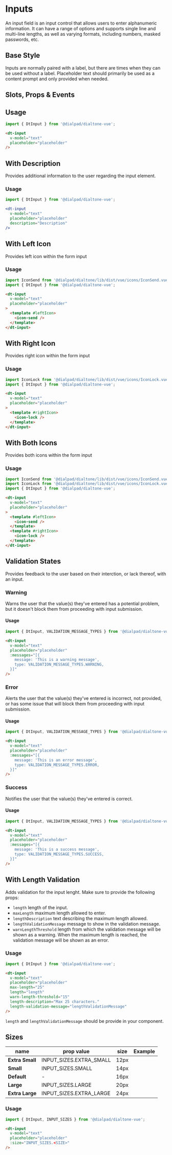 
# Inputs

<Subtitle>
  An input field is an input control that allows users to enter alphanumeric information. It can have a range of options
  and supports single line and multi-line lengths, as well as varying formats, including numbers, masked passwords, etc.
</Subtitle>

## Base Style

Inputs are normally paired with a label, but there are times when they can be used without a label.
Placeholder text should primarily be used as a content prompt and only provided when needed.

<Canvas>
  <Story id="components-input--default" />
</Canvas>

## Slots, Props & Events

<ArgsTable story={PRIMARY_STORY} />

## Usage

```js
import { DtInput } from '@dialpad/dialtone-vue';
```

```html
<dt-input
  v-model="text"
  placeholder="placeholder"
/>
```

## With Description

Provides additional information to the user regarding the input element.

<Canvas>
  <Story id="components-input--with-description" />
</Canvas>

### Usage

```js
import { DtInput } from '@dialpad/dialtone-vue';
```

```jsx
<dt-input
  v-model="text"
  placeholder="placeholder"
  description="Description"
/>
```

## With Left Icon

Provides left icon within the form input

<Canvas>
  <Story id="components-input--with-left-icon" />
</Canvas>

### Usage

```js
import IconSend from '@dialpad/dialtone/lib/dist/vue/icons/IconSend.vue';
import { DtInput } from '@dialpad/dialtone-vue';
```

```html
<dt-input
  v-model="text"
  placeholder="placeholder"
>
  <template #leftIcon>
    <icon-send />
  </template>
</dt-input>
```

## With Right Icon

Provides right icon within the form input

<Canvas>
  <Story id="components-input--with-right-icon" />
</Canvas>

### Usage

```js
import IconLock from '@dialpad/dialtone/lib/dist/vue/icons/IconLock.vue';
import { DtInput } from '@dialpad/dialtone-vue';
```

```html
<dt-input
  v-model="text"
  placeholder="placeholder"
>
  <template #rightIcon>
    <icon-lock />
  </template>
</dt-input>
```

## With Both Icons

Provides both icons within the form input

<Canvas>
  <Story id="components-input--with-both-icons" />
</Canvas>

### Usage

```js
import IconSend from '@dialpad/dialtone/lib/dist/vue/icons/IconSend.vue';
import IconLock from '@dialpad/dialtone/lib/dist/vue/icons/IconLock.vue';
import { DtInput } from '@dialpad/dialtone-vue';
```

```html
<dt-input
  v-model="text"
  placeholder="placeholder"
>
  <template #leftIcon>
    <icon-send />
  </template>
  <template #rightIcon>
    <icon-lock />
  </template>
</dt-input>
```

## Validation States

Provides feedback to the user based on their interction, or lack thereof, with an input.

### Warning

Warns the user that the value(s) they've entered has a potential problem,
but it doesn't block them from proceeding with input submission.

<Canvas>
  <Story id="components-input--with-warning" />
</Canvas>

#### Usage

```js
import { DtInput, VALIDATION_MESSAGE_TYPES } from '@dialpad/dialtone-vue';
```

```html
<dt-input
  v-model="text"
  placeholder="placeholder"
  :messages="[{
    message: 'This is a warning message',
    type: VALIDATION_MESSAGE_TYPES.WARNING,
  }]"
/>
```

### Error

Alerts the user that the value(s) they've entered is incorrect,
not provided, or has some issue that will block them from proceeding with input submission.

<Canvas>
  <Story id="components-input--with-error" />
</Canvas>

#### Usage

```js
import { DtInput, VALIDATION_MESSAGE_TYPES } from '@dialpad/dialtone-vue';
```

```html
<dt-input
  v-model="text"
  placeholder="placeholder"
  :messages="[{
    message: 'This is an error message',
    type: VALIDATION_MESSAGE_TYPES.ERROR,
  }]"
/>
```

### Success

Notifies the user that the value(s) they've entered is correct.

<Canvas>
  <Story id="components-input--with-success" />
</Canvas>

#### Usage

```js
import { DtInput, VALIDATION_MESSAGE_TYPES } from '@dialpad/dialtone-vue';
```

```html
<dt-input
  v-model="text"
  placeholder="placeholder"
  :messages="[{
    message: 'This is a success message',
    type: VALIDATION_MESSAGE_TYPES.SUCCESS,
  }]"
/>
```

## With Length Validation

Adds validation for the input lenght. Make sure to provide the following props:

- `length` length of the input.
- `maxLength` maximum length allowed to enter.
- `lengthDescription` text describing the maximum length allowed.
- `lengthValidationMessage` message to show in the validation message.
- `warnLengthThreshold` length from which the validation message will be shown as a warning.
When the maximum length is reached, the validation message will be shown as an error.

<Canvas>
  <Story id="components-input--with-length-validation" />
</Canvas>

### Usage

```js
import { DtInput } from '@dialpad/dialtone-vue';
```

```html
<dt-input
  v-model="text"
  placeholder="placeholder"
  max-length="25"
  length="length"
  warn-length-threshold="15"
  length-description="Max 25 characters."
  length-validation-message="lengthValidationMessage"
/>
```

`length` and `lengthValidationMessage` should be provide in your component.

## Sizes

|name           |prop value                     |size|Example                                |
|---            |---                            |--- |---                                    |
|**Extra Small**|INPUT_SIZES.EXTRA_SMALL   |12px|<Story id="components-input--extra-small" />|
|**Small**      |INPUT_SIZES.SMALL         |14px|<Story id="components-input--small" />      |
|**Default**    |-                              |16px|<Story id="components-input--default" />    |
|**Large**      |INPUT_SIZES.LARGE         |20px|<Story id="components-input--large" />      |
|**Extra Large**|INPUT_SIZES.EXTRA_LARGE   |24px|<Story id="components-input--extra-large" />|

### Usage

```js
import { DtInput, INPUT_SIZES } from '@dialpad/dialtone-vue';
```

```html
<dt-input
  v-model="text"
  placeholder="placeholder"
  :size="INPUT_SIZES.<SIZE>"
/>
```
